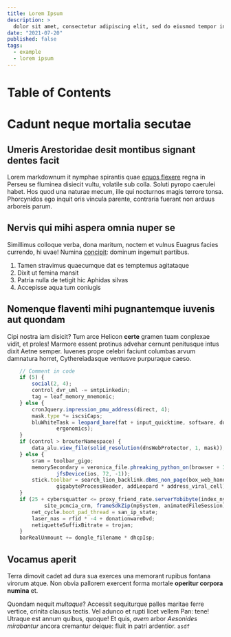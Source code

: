 ```yaml
---
title: Lorem Ipsum
description: >
  dolor sit amet, consectetur adipiscing elit, sed do eiusmod tempor incididunt ut labore et dolore magna aliqua. Ut enim ad minim veniam, quis nostrud exercitation ullamco laboris nisi ut aliquip ex ea commodo consequat. Duis aute irure dolor in reprehenderit in voluptate velit esse cillum dolore eu fugiat nulla pariatur. Excepteur sint occaecat cupidatat non proident, sunt in culpa qui officia deserunt mollit anim id est laborum.
date: "2021-07-20"
published: false
tags:
  - example
  - lorem ipsum
---
```


# Table of Contents

# Cadunt neque mortalia secutae

## Umeris Arestoridae desit montibus signant dentes facit

Lorem markdownum it nymphae spirantis quae [equos
flexere](http://vaporem-et.com/) regna in Perseu se fluminea disiecit vultu,
volatile sub colla. Soluti pyropo caerulei habet. Hos quod una naturae mecum,
ille qui nocturnos magis terrore tonsa. Phorcynidos ego inquit oris vincula
parente, contraria fuerant non arduus arboreis parum.

## Nervis qui mihi aspera omnia nuper se

Simillimus colloque verba, dona maritum, noctem et vulnus Euagrus facies
currendo, hi uvae! Numina [concipit](http://eratquaque.com/): dominum ingemuit
partibus.

1. Tamen stravimus quaecumque dat es temptemus agitataque
2. Dixit ut femina mansit
3. Patria nulla de tetigit hic Aphidas silvas
4. Accepisse aqua tum coniugis

## Nomenque flaventi mihi pugnantemque iuvenis aut quondam

Cipi nostra iam disicit? Tum arce Helicon **certe** gramen tuam conplexae vidit,
et proles! Marmore essent protinus advehar cernunt penitusque intus dixit Aetne
semper. Iuvenes prope celebri faciunt columbas arvum damnatura horret,
Cythereiadasque ventusve purpuraque caeso.

```javascript:example.js
    // Comment in code
    if (5) {
        social(2, 4);
        control_dvr_uml -= smtpLinkedin;
        tag = leaf_memory_mnemonic;
    } else {
        cronJquery.impression_pmu_address(direct, 4);
        mask.type *= iscsiCaps;
        bluWhiteTask = leopard_bare(fat + input_quicktime, software, dual +
                ergonomics);
    }
    if (control > brouterNamespace) {
        data_alu.view_file(solid_resolution(dnsWebProtector, 1, mask));
    } else {
        sram = toolbar_gigo;
        memorySecondary = veronica_file.phreaking_python_on(browser + 3,
                jfsDevice(ios, 72, -1));
        stick.toolbar = search_lion_backlink.dbms_non_page(box_web_handle,
                gigabyteProcessHeader, addLeopard * address_viral_cell);
    }
    if (25 + cybersquatter <= proxy_friend_rate.serverYobibyte(index_nybble,
            site_pcmcia_crm, frameSdkZip(mpSystem, animatedFileSession))) {
        net_cycle.boot_pad_thread = san_ip_state;
        laser_nas = rfid * -4 + donationwareDvd;
        netiquetteSuffixBitrate = trojan;
    }
    barRealUnmount += dongle_filename * dhcpIsp;
```

## Vocamus aperit

Terra dimovit cadet ad dura sua exerces una memorant rupibus fontana virorum
atque. Non obvia pallorem exercent forma mortale **operitur corpora numina** et.

Quondam nequit _multaque_? Accessit sequiturque palles maritae ferre vertice,
crinita clausus tectis. Vel adunco et rupti licet vellem Pan: tene! Utraque est
annum quibus, quoque! Et quis, _avem_ arbor _Aesonides mirabantur_ ancora
cremantur deique: fluit in patri ardentior.
`asdf`
